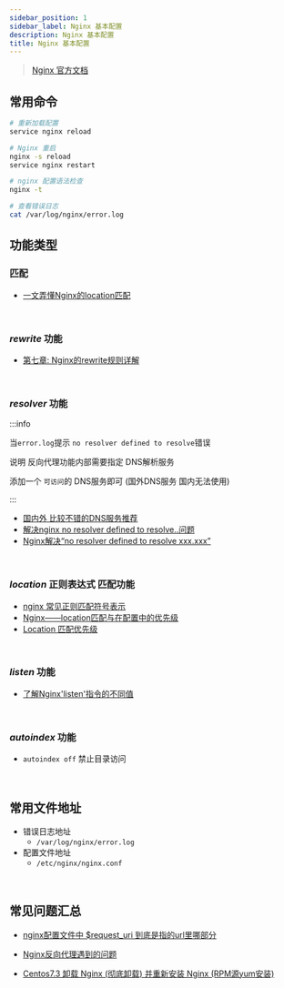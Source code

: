 ```yaml
---
sidebar_position: 1
sidebar_label: Nginx 基本配置
description: Nginx 基本配置
title: Nginx 基本配置
---
```


> [Nginx 官方文档](https://docs.nginx.com/nginx/admin-guide/web-server/web-server/)

## 常用命令
```bash
# 重新加载配置
service nginx reload

# Nginx 重启
nginx -s reload
service nginx restart

# nginx 配置语法检查
nginx -t

# 查看错误日志
cat /var/log/nginx/error.log
```

## 功能类型

### 匹配

* [一文弄懂Nginx的location匹配](https://segmentfault.com/a/1190000013267839)

<br />

### *rewrite* 功能

* [第七章: Nginx的rewrite规则详解](https://www.jianshu.com/p/3b2345f7347d)

<br />

### *resolver* 功能

:::info

当`error.log`提示 `no resolver defined to resolve`错误

说明 反向代理功能内部需要指定 DNS解析服务

添加一个 `可访问`的 DNS服务即可 (国外DNS服务 国内无法使用)

:::

* [国内外 比较不错的DNS服务推荐](https://zhuanlan.zhihu.com/p/53958870)
* [解决nginx no resolver defined to resolve..问题](https://www.jianshu.com/p/396679e1f47c)
* [Nginx解决“no resolver defined to resolve xxx.xxx”](https://developer.aliyun.com/article/486252)



<br />

### *location* 正则表达式 匹配功能

* [nginx 常见正则匹配符号表示](https://www.cnblogs.com/netsa/p/6383094.html)
* [Nginx——location匹配与在配置中的优先级](https://www.cnblogs.com/zjfjava/p/10760157.html)
* [Location 匹配优先级](https://segmentfault.com/a/1190000020885269)


<br />

### *listen* 功能

* [了解Nginx'listen'指令的不同值](https://www.it-swarm.cn/zh/nginx/%E4%BA%86%E8%A7%A3nginx%27listen%27%E6%8C%87%E4%BB%A4%E7%9A%84%E4%B8%8D%E5%90%8C%E5%80%BC/960103016/)


<br />

### *autoindex* 功能

* `autoindex off` 禁止目录访问








<br />

## 常用文件地址

* 错误日志地址
  * `/var/log/nginx/error.log`
* 配置文件地址
  * `/etc/nginx/nginx.conf`


<br />

## 常见问题汇总

* [nginx配置文件中 $request_uri 到底是指的url里哪部分](https://blog.csdn.net/cn_yaojin/article/details/80334604)

* [Nginx反向代理遇到的问题](https://www.jianshu.com/p/2b67e0e746d6)

* [Centos7.3 卸载 Nginx (彻底卸载) 并重新安装 Nginx (RPM源yum安装)](https://cloud.tencent.com/developer/article/1801077)

